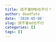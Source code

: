 ```yaml
---
title: 該不會RMD也不行？
author: deadfate
date: '2020-05-08'
slug: 該不會md也不行
categories: []
tags: []
---
```

